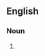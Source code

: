 ==English==

===Noun===
{{head|en|noun form|head=[[gibbous]] [[moon]]s}}

# {{plural of|en|gibbous moon}}